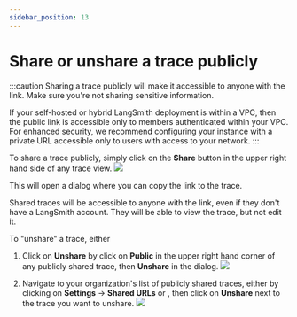 ```yaml
---
sidebar_position: 13
---
```



# Share or unshare a trace publicly

:::caution
Sharing a trace publicly will make it accessible to anyone with the link. Make sure you're not sharing sensitive information.

If your self-hosted or hybrid LangSmith deployment is within a VPC,  then the public link is accessible only to members authenticated within your VPC. For enhanced security, we recommend configuring your instance with a private URL accessible only to users with access to your network.
:::

To share a trace publicly, simply click on the **Share** button in the upper right hand side of any trace view.
![](./static/share_trace.png)

This will open a dialog where you can copy the link to the trace.

Shared traces will be accessible to anyone with the link, even if they don't have a LangSmith account. They will be able to view the trace, but not edit it.

To "unshare" a trace, either

1. Click on **Unshare** by click on **Public** in the upper right hand corner of any publicly shared trace, then **Unshare** in the dialog.
   ![](./static/unshare_trace.png)

2. Navigate to your organization's list of publicly shared traces, either by clicking on **Settings** -> **Shared URLs** or <RegionalUrl text='this link' suffix='/settings/shared'/>, then click on **Unshare** next to the trace you want to unshare.
   ![](./static/unshare_trace_list.png)
